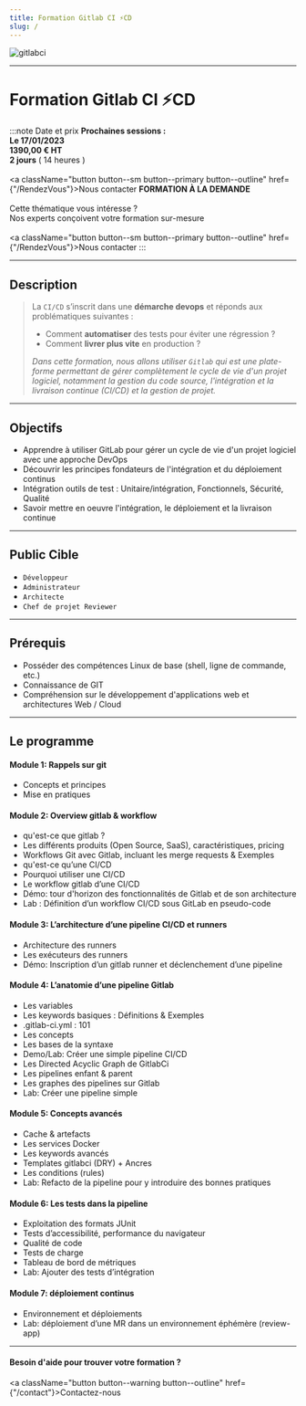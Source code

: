```yaml
---
title: Formation Gitlab CI ⚡CD
slug: /
---
```



![gitlabci](/img/contenu/gitlabci.png)

------------

# Formation Gitlab CI ⚡CD

:::note  Date et prix
<Tabs>
  <TabItem value="inter" label="INTER" default>
      <b> Prochaines sessions :</b><br/>
      <b> <CalendarMonthIcon viewBox="0 -14 36 36"/> Le 17/01/2023</b><br/>
      <b> <EuroIcon viewBox="0 -14 36 36"/> 1390,00 € HT </b><br/>
      <b> <AccessTimeIcon viewBox="0 -14 36 36"/> 2 jours</b> ( 14 heures ) <br/><br/>
      <a className="button button--sm button--primary button--outline" href={"/RendezVous"}>Nous contacter</a>
  </TabItem>
  <TabItem value="sur-mesure" label="SUR-MESURE">
    <b>FORMATION À LA DEMANDE</b> <br/><br/>
      Cette thématique vous intéresse ?<br/>
      Nos experts conçoivent votre formation sur-mesure<br/><br/>
      <a className="button button--sm button--primary button--outline" href={"/RendezVous"}>Nous contacter</a>
  </TabItem>
</Tabs>
:::

------------


## Description


> La `CI/CD` s’inscrit dans une **démarche devops** et réponds aux problématiques suivantes :
> + Comment **automatiser** des tests pour éviter une régression ?
> + Comment **livrer plus vite** en production ?
>
>_Dans cette formation, nous allons utiliser `Gitlab` qui est une plate-forme permettant de gérer complètement le cycle de
> vie d'un projet logiciel, notamment la gestion du code source, l'intégration et la livraison continue (CI/CD) et la gestion de projet._



--------------

## Objectifs

+ Apprendre à utiliser GitLab pour gérer un cycle de vie d'un projet logiciel avec une approche DevOps
+ Découvrir les principes fondateurs de l'intégration et du déploiement continus
+ Intégration outils de test : Unitaire/intégration, Fonctionnels, Sécurité, Qualité
+ Savoir mettre en oeuvre l'intégration, le déploiement et la livraison continue

--------------

## Public Cible

+ `Développeur`
+ `Administrateur`
+ `Architecte`
+ `Chef de projet Reviewer`

--------------

## Prérequis

+ Posséder des compétences Linux de base (shell, ligne de commande, etc.)
+ Connaissance de GIT
+ Compréhension sur le développement d'applications web et architectures Web / Cloud

--------------

## Le programme

#### Module 1: Rappels sur git
+ Concepts et principes
+ Mise en pratiques

#### Module 2: Overview gitlab & workflow
+ qu'est-ce que gitlab ?
+ Les différents produits (Open Source, SaaS), caractéristiques, pricing
+ Workflows Git avec Gitlab, incluant les merge requests & Exemples
+ qu'est-ce qu’une CI/CD
+ Pourquoi utiliser une CI/CD
+ Le workflow gitlab d’une CI/CD
+ Démo: tour d'horizon des fonctionnalités de Gitlab et de son architecture
+ Lab : Définition d’un workflow CI/CD sous GitLab en pseudo-code

#### Module 3: L’architecture d’une pipeline CI/CD et runners
+ Architecture des runners
+ Les exécuteurs des runners
+ Démo: Inscription d’un gitlab runner et déclenchement d’une pipeline

#### Module 4: L’anatomie d’une pipeline Gitlab
+ Les variables
+ Les keywords basiques : Définitions & Exemples
+ .gitlab-ci.yml : 101
+ Les concepts
+ Les bases de la syntaxe
+ Demo/Lab: Créer une simple pipeline CI/CD
+ Les Directed Acyclic Graph de GitlabCi
+ Les pipelines enfant & parent
+ Les graphes des pipelines sur Gitlab
+ Lab: Créer une pipeline simple

#### Module 5: Concepts avancés
+ Cache & artefacts
+ Les services Docker
+ Les keywords avancés
+ Templates gitlabci (DRY) + Ancres
+ Les conditions (rules)
+ Lab: Refacto de la pipeline pour y introduire des bonnes pratiques

#### Module 6: Les tests dans la pipeline
+ Exploitation des formats JUnit
+ Tests d’accessibilité, performance du navigateur
+ Qualité de code
+ Tests de charge
+ Tableau de bord de métriques
+ Lab: Ajouter des tests d’intégration

#### Module 7: déploiement continus
+ Environnement et déploiements
+ Lab: déploiement d’une MR dans un environnement éphémère (review-app)

----------

#### Besoin d'aide pour trouver votre formation ?
<a className="button button--warning button--outline" href={"/contact"}>Contactez-nous </a>